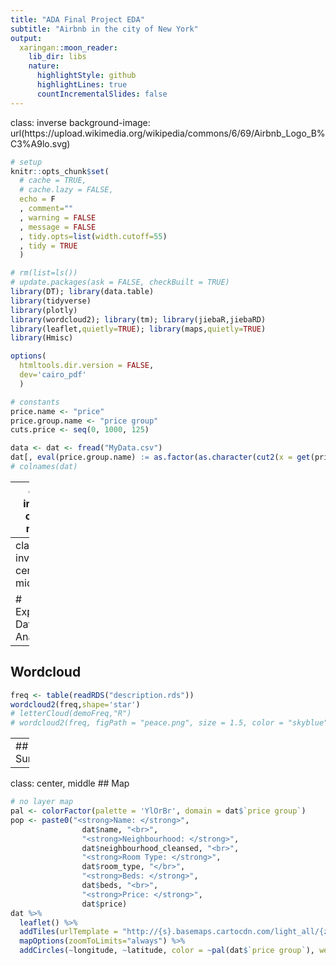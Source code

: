 ```yaml
---
title: "ADA Final Project EDA"
subtitle: "Airbnb in the city of New York"
output:
  xaringan::moon_reader:
    lib_dir: libs
    nature:
      highlightStyle: github
      highlightLines: true
      countIncrementalSlides: false
---
```

class: inverse
background-image: url(https://upload.wikimedia.org/wikipedia/commons/6/69/Airbnb_Logo_B%C3%A9lo.svg)

```r
# setup
knitr::opts_chunk$set(
  # cache = TRUE, 
  # cache.lazy = FALSE, 
  echo = F
  , comment=""
  , warning = FALSE
  , message = FALSE
  , tidy.opts=list(width.cutoff=55)
  , tidy = TRUE
  )

# rm(list=ls())
# update.packages(ask = FALSE, checkBuilt = TRUE)
library(DT); library(data.table)
library(tidyverse)
library(plotly)
library(wordcloud2); library(tm); library(jiebaR,jiebaRD) 
library(leaflet,quietly=TRUE); library(maps,quietly=TRUE)
library(Hmisc)

options(
  htmltools.dir.version = FALSE, 
  dev='cairo_pdf'
  )
```

```r
# constants
price.name <- "price"
price.group.name <- "price group"
cuts.price <- seq(0, 1000, 125)
```

```r
data <- dat <- fread("MyData.csv")
dat[, eval(price.group.name) := as.factor(as.character(cut2(x = get(price.name), cuts = cuts.price)))]
# colnames(dat)
```

---
class: inverse, center, middle

# Data Source

SKDJbv:Sruvbn:SEIgjtkb.nLFIuvb;

---
class: inverse, center, middle 

# Exploratory Data Analysis

---
## Wordcloud
```r
freq <- table(readRDS("description.rds"))
wordcloud2(freq,shape='star')
# letterCloud(demoFreq,"R")
# wordcloud2(freq, figPath = "peace.png", size = 1.5, color = "skyblue", backgroundColor="black")
```

---
## Sunburst
```r
boroughs <- aggregate(dat$id,list(dat$neighbourhood_group_cleansed),length)
plot_ly(labels=boroughs[,1], values=boroughs[,2], type = "pie",textinfo = "label+percent"
           ) %>%
      layout(title = paste("Proportion By Boroughs"),showlegend = F,
             xaxis=list(showgrid=F,zeroline=F,showline=F,autotick=T,ticks='',showticklabels=F),
             yaxis=list(showgrid=F,zeroline=F,showline=F,autotick=T,ticks='',showticklabels=F))
```

---
class: center, middle 
## Map
```r
# no layer map
pal <- colorFactor(palette = 'YlOrBr', domain = dat$`price group`)
pop <- paste0("<strong>Name: </strong>",
                dat$name, "<br>",
                "<strong>Neighbourhood: </strong>",
                dat$neighbourhood_cleansed, "<br>",
                "<strong>Room Type: </strong>",
                dat$room_type, "</br>",
                "<strong>Beds: </strong>",
                dat$beds, "<br>",
                "<strong>Price: </strong>",
                dat$price)
dat %>%
  leaflet() %>%
  addTiles(urlTemplate = "http://{s}.basemaps.cartocdn.com/light_all/{z}/{x}/{y}.png")  %>%
  mapOptions(zoomToLimits="always") %>%
  addCircles(~longitude, ~latitude, color = ~pal(dat$`price group`), weight = 3, opacity = 0.7,popup = pop, group = "rooms") -> map_nolayer
```

